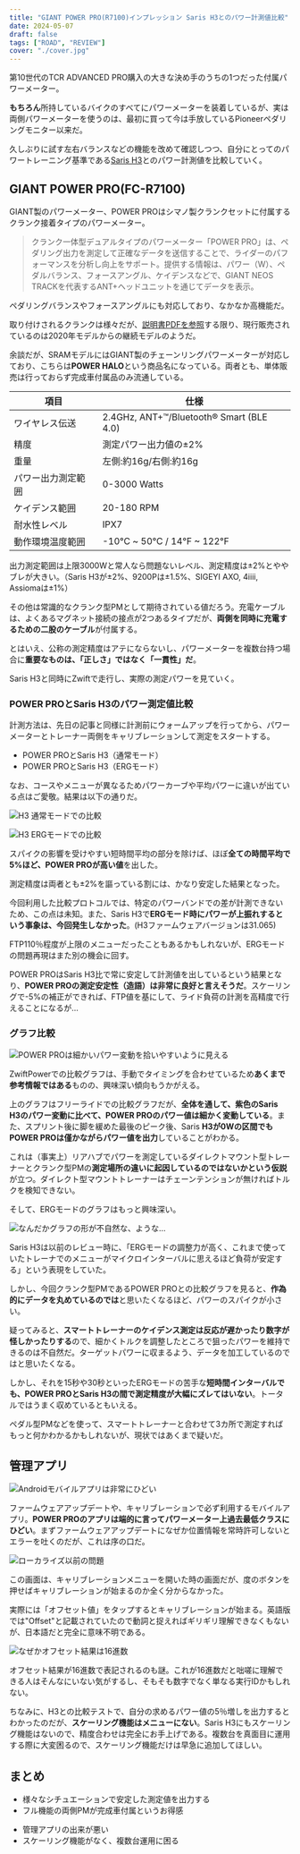 ```yaml
---
title: "GIANT POWER PRO(R7100)インプレッション Saris H3とのパワー計測値比較"
date: 2024-05-07
draft: false
tags: ["ROAD", "REVIEW"]
cover: "./cover.jpg"
---
```


第10世代のTCR ADVANCED PRO購入の大きな決め手のうちの1つだった付属パワーメーター。

**もちろん**所持しているバイクのすべてにパワーメーターを装着しているが、実は両側パワーメーターを使うのは、最初に買って今は手放しているPioneerペダリングモニター以来だ。

久しぶりに試す左右バランスなどの機能を改めて確認しつつ、自分にとってのパワートレーニング基準である[Saris H3](https://amzn.to/3UzivOn)とのパワー計測値を比較していく。

## GIANT POWER PRO(FC-R7100)

GIANT製のパワーメーター、POWER PROはシマノ製クランクセットに付属するクランク接着タイプのパワーメーター。

> クランク一体型デュアルタイプのパワーメーター「POWER PRO」は、ペダリング出力を測定して正確なデータを送信することで、ライダーのパフォーマンスを分析し向上をサポート。提供する情報は、パワー（W）、ペダルバランス、フォースアングル、ケイデンスなどで、GIANT NEOS TRACKを代表するANT+ヘッドユニットを通じてデータを表示。

ペダリングバランスやフォースアングルにも対応しており、なかなか高機能だ。

取り付けされるクランクは様々だが、[説明書PDFを参照](https://www.giant.co.jp/pdf_manual/MY20_Power_meter_user_manual_JP-v3.pdf)する限り、現行販売されているのは2020年モデルからの継続モデルのようだ。

余談だが、SRAMモデルにはGIANT製のチェーンリングパワーメーターが対応しており、こちらは**POWER HALO**という商品名になっている。両者とも、単体販売は行っておらず完成車付属品のみ流通している。

<LinkBox url="https://www.giant.co.jp/giant24/showcase/giant-original-spec/" />

| 項目               | 仕様                                       |
| ------------------ | ------------------------------------------ |
| ワイヤレス伝送     | 2.4GHz, ANT+™/Bluetooth® Smart (BLE 4.0) |
| 精度               | 測定パワー出力値の±2%                      |
| 重量               | 左側:約16g/右側:約16g                      |
| パワー出力測定範囲 | 0-3000 Watts                               |
| ケイデンス範囲     | 20-180 RPM                                 |
| 耐水性レベル       | IPX7                                       |
| 動作環境温度範囲   | -10℃ ~ 50℃ / 14°F ~ 122°F                  |

出力測定範囲は上限3000Wと常人なら問題ないレベル、測定精度は±2%とややブレが大きい。（Saris H3が±2%、9200Pは±1.5%、SIGEYI AXO, 4iiii, Assiomaは±1%）

その他は常識的なクランク型PMとして期待されている値だろう。充電ケーブルは、よくあるマグネット接続の接点が2つあるタイプだが、**両側を同時に充電するための二股のケーブル**が付属する。

とはいえ、公称の測定精度はアテにならないし、パワーメーターを複数台持つ場合に**重要なものは、「正しさ」ではなく「一貫性」だ**。

Saris H3と同時にZwiftで走行し、実際の測定パワーを見ていく。

### POWER PROとSaris H3のパワー測定値比較

計測方法は、先日の記事と同様に計測前にウォームアップを行ってから、パワーメーターとトレーナー両側をキャリブレーションして測定をスタートする。

- POWER PROとSaris H3（通常モード）
- POWER PROとSaris H3（ERGモード）

なお、コースやメニューが異なるためパワーカーブや平均パワーに違いが出ている点はご愛敬。結果は以下の通りだ。

![H3 通常モードでの比較](./h3-non-erg-comp.png)

![H3 ERGモードでの比較](./h3-erg-comp.png)

スパイクの影響を受けやすい短時間平均の部分を除けば、ほぼ**全ての時間平均で5%ほど、POWER PROが高い値**を出した。

測定精度は両者とも±2%を謳っている割には、かなり安定した結果となった。

今回利用した比較プロトコルでは、特定のパワーバンドでの差が計測できないため、この点は未知。また、Saris H3で**ERGモード時にパワーが上振れするという事象は、今回発生しなかった**。(H3ファームウェアバージョンは31.065)

FTP110％程度が上限のメニューだったこともあるかもしれないが、ERGモードの問題再現はまた別の機会に回す。

POWER PROはSaris H3比で常に安定して計測値を出しているという結果となり、**POWER PROの測定安定性（造語）は非常に良好と言えそうだ**。スケーリングで-5%の補正ができれば、FTP値を基にして、ライド負荷の計測を高精度で行えることになるが…

### グラフ比較

![POWER PROは細かいパワー変動を拾いやすいように見える](./noerg-chart.png)

ZwiftPowerでの比較グラフは、手動でタイミングを合わせているため**あくまで参考情報ではある**ものの、興味深い傾向もうかがえる。

上のグラフはフリーライドでの比較グラフだが、**全体を通して、紫色のSaris H3のパワー変動に比べて、POWER PROのパワー値は細かく変動している**。また、スプリント後に脚を緩めた最後のピーク後、Saris **H3が0Wの区間でもPOWER PROは僅かながらパワー値を出力**していることがわかる。

これは（事実上）リアハブでパワーを測定しているダイレクトマウント型トレーナーとクランク型PMの**測定場所の違いに起因しているのではないかという仮説**が立つ。ダイレクト型マウントトレーナーはチェーンテンションが無ければトルクを検知できない。

そして、ERGモードのグラフはもっと興味深い。

![なんだかグラフの形が不自然な、ような…](./erg-chart.png)

Saris H3は以前のレビュー時に、「ERGモードの調整力が高く、これまで使っていたトレーナでのメニューがマイクロインターバルに思えるほど負荷が安定する」という表現をしていた。

<LinkBox url="https://blog.gensobunya.net/post/2022/01/saris_h3/" />

しかし、今回クランク型PMであるPOWER PROとの比較グラフを見ると、**作為的にデータを丸めているのでは**と思いたくなるほど、パワーのスパイクが小さい。

疑ってみると、**スマートトレーナーのケイデンス測定は反応が遅かったり数字が怪しかったりする**ので、細かくトルクを調整したところで狙ったパワーを維持できるのは不自然だ。ターゲットパワーに収まるよう、データを加工しているのではと思いたくなる。

しかし、それを15秒や30秒といったERGモードの苦手な**短時間インターバルでも、POWER PROとSaris H3の間で測定精度が大幅にズレてはいない**。トータルではうまく収めているともいえる。

ペダル型PMなどを使って、スマートトレーナーと合わせて3カ所で測定すればもっと何かわかるかもしれないが、現状ではあくまで疑いだ。

## 管理アプリ

![Androidモバイルアプリは非常にひどい](./app-paired.png)

ファームウェアアップデートや、キャリブレーションで必ず利用するモバイルアプリ。**POWER PROのアプリは端的に言ってパワーメーター上過去最低クラスにひどい**。まずファームウェアアップデートになぜか位置情報を常時許可しないとエラーを吐くのだが、これは序の口だ。

![ローカライズ以前の問題](./app-calibration.png)

この画面は、キャリブレーションメニューを開いた時の画面だが、度のボタンを押せばキャリブレーションが始まるのか全く分からなかった。

実際には「オフセット値」をタップするとキャリブレーションが始まる。英語版では"Offset"と記載されていたので動詞と捉えればギリギリ理解できなくもないが、日本語だと完全に意味不明である。

![なぜかオフセット結果は16進数](./app-calibrated.png)

オフセット結果が16進数で表記されるのも謎。これが16進数だと咄嗟に理解できる人はそんなにいない気がするし、そもそも数字でなく単なる実行IDかもしれない。

ちなみに、H3との比較テストで、自分の求めるパワー値の5％増しを出力するとわかったのだが、**スケーリング機能はメニューにない**。Saris H3にもスケーリング機能はないので、精度合わせは完全にお手上げである。複数台を真面目に運用する際に大変困るので、スケーリング機能だけは早急に追加してほしい。

## まとめ

<PositiveBox>

- 様々なシチュエーションで安定した測定値を出力する
- フル機能の両側PMが完成車付属というお得感

</PositiveBox>

<NegativeBox>

- 管理アプリの出来が悪い
- スケーリング機能がなく、複数台運用に困る

</NegativeBox>
